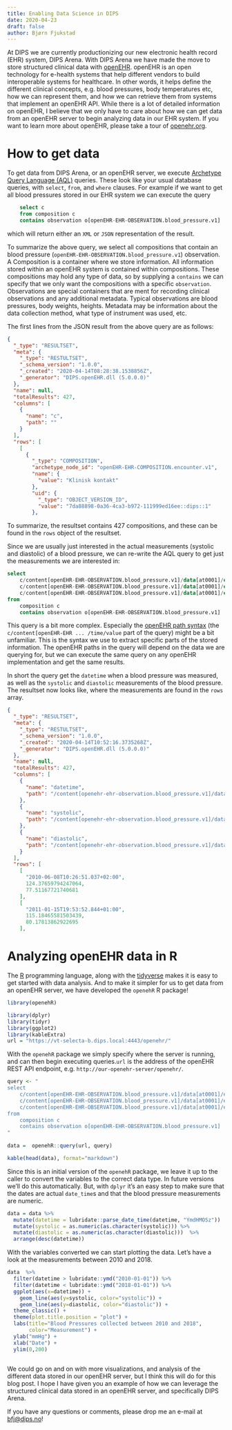 ```yaml
---
title: Enabling Data Science in DIPS 
date: 2020-04-23
draft: false
author: Bjørn Fjukstad
---
```


At DIPS we are currently productionizing our new electronic health record (EHR)
system, DIPS Arena. With DIPS Arena we have made the move to store structured
clinical data with [openEHR](https://openehr.org). openEHR is an open technology
for e-health systems that help different vendors to build interoperable systems
for healthcare. In other words, it helps define the different clinical concepts,
e.g.  blood pressures, body temperatures etc, how we can represent them, and how
we can retrieve them from systems that implement an openEHR API. While there is
a lot of detailed information on openEHR, I believe that we only have to care
about how we can get data from an openEHR server to begin analyzing data in our
EHR system. If you want to learn more about openEHR, please take
a tour of [openehr.org](https://openehr.org).

# How to get data 
To get data from DIPS Arena, or an openEHR server, we execute [Archetype Query
Language (AQL)](https://specifications.openehr.org/releases/QUERY/latest/AQL.html) 
queries. These look like your usual database queries, with
`select`, `from`, and `where` clauses. For example if we want to get all blood
pressures stored in our EHR system we can execute the query 


```sql
	select c
	from composition c
	contains observation o[openEHR-EHR-OBSERVATION.blood_pressure.v1]
```

which will return either an `XML` or `JSON` representation of the result.

To summarize the above query, we select all compositions that contain an blood
pressure (`openEHR-EHR-OBSERVATION.blood_pressure.v1`) observation. A
Composition is a container where we store information. All information stored
within an openEHR system is contained within compositions. These compositions
may hold any type of data, so by supplying a `contains` we can specify that we
only want the compositions with a specific `observation`. Observations are
special containers that are ment for recording clinical observations and any
additional metadata. Typical observations are blood pressures, body weights,
heights. Metadata may be information about the data collection method, what type
of instrument was used, etc. 


The first lines from the JSON result from the above query are as follows: 

```json
{
  "_type": "RESULTSET",
  "meta": {
    "_type": "RESTULTSET",
    "_schema_version": "1.0.0",
    "_created": "2020-04-14T08:28:38.1538856Z",
    "_generator": "DIPS.openEHR.dll (5.0.0.0)"
  },
  "name": null,
  "totalResults": 427,
  "columns": [
    {
      "name": "c",
      "path": ""
    }
  ],
  "rows": [
    [
      {
        "_type": "COMPOSITION",
        "archetype_node_id": "openEHR-EHR-COMPOSITION.encounter.v1",
        "name": {
          "value": "Klinisk kontakt"
        },
        "uid": {
          "_type": "OBJECT_VERSION_ID",
          "value": "7da88898-0a36-4ca3-b972-111999ed16ee::dips::1"
        },

```

To summarize, the resultset contains 427 compositions, and these can be found in
the `rows` object of the resultset.

Since we are usually just interested in the actual measurements (systolic and
diastolic) of a blood pressure, we can re-write the AQL query to get just the
measurements we are interested in: 


```sql
select
    c/content[openEHR-EHR-OBSERVATION.blood_pressure.v1]/data[at0001]/events[at0006]/time/value as datetime,
    c/content[openEHR-EHR-OBSERVATION.blood_pressure.v1]/data[at0001]/events[at0006]/data[at0003]/items[at0004]/value/magnitude AS systolic,
    c/content[openEHR-EHR-OBSERVATION.blood_pressure.v1]/data[at0001]/events[at0006]/data[at0003]/items[at0005]/value/magnitude AS diastolic
from
    composition c
    contains observation o[openEHR-EHR-OBSERVATION.blood_pressure.v1]

```

This query is a bit more complex. Especially the [openEHR path syntax](https://specifications.openehr.org/releases/QUERY/latest/AQL.html#_openehr_path_syntax)
(the `c/content[openEHR-EHR ... /time/value` part of the query) might be a bit
unfamiliar. This is the syntax we use to extract specific parts of the stored
information. The openEHR paths in the query will depend on the data we are
querying for, but we can execute the same query on any openEHR implementation
and get the same results. 

In short the query get the `datetime` when a blood pressure was measured, as
well as the `systolic` and `diastolic` measurements of the blood pressure. The
resultset now looks like, where the measurements are found in the `rows` array. 

```json
{
  "_type": "RESULTSET",
  "meta": {
    "_type": "RESTULTSET",
    "_schema_version": "1.0.0",
    "_created": "2020-04-14T10:52:16.3735268Z",
    "_generator": "DIPS.openEHR.dll (5.0.0.0)"
  },
  "name": null,
  "totalResults": 427,
  "columns": [
    {
      "name": "datetime",
      "path": "/content[openehr-ehr-observation.blood_pressure.v1]/data[at0001]/events[at0006]/time/value"
    },
    {
      "name": "systolic",
      "path": "/content[openehr-ehr-observation.blood_pressure.v1]/data[at0001]/events[at0006]/data[at0003]/items[at0004]/value/magnitude"
    },
    {
      "name": "diastolic",
      "path": "/content[openehr-ehr-observation.blood_pressure.v1]/data[at0001]/events[at0006]/data[at0003]/items[at0005]/value/magnitude"
    }
  ],
  "rows": [
    [
      "2010-06-08T10:26:51.037+02:00",
      124.37659794247064,
      77.51167721740681
    ],
    [
      "2011-01-15T19:53:52.844+01:00",
      115.18465581503439,
      80.17813862922695
    ],
```

# Analyzing openEHR data in R 
The [R](https://www.r-project.org) programming language, along with the
[tidyverse](https://www.tidyverse.org) makes it is easy to get started with data
analysis. And to make it simpler for us to get data from an openEHR server, we
have developed the `openehR` R package!

```r
library(openehR)
```

```r
library(dplyr)
library(tidyr)
library(ggplot2)
library(kableExtra)
url = "https://vt-selecta-b.dips.local:4443/openehr/"
```

With the `openehR` package we simply specify where the server is running, and
can then begin executing queries.`url` is the address of the openEHR REST API 
endpoint, e.g. `http://our-openehr-server/openehr/`. 

```r
query <- "
select
    c/content[openEHR-EHR-OBSERVATION.blood_pressure.v1]/data[at0001]/events[at0006]/time/value as datetime,
    c/content[openEHR-EHR-OBSERVATION.blood_pressure.v1]/data[at0001]/events[at0006]/data[at0003]/items[at0004]/value/magnitude AS systolic,
    c/content[openEHR-EHR-OBSERVATION.blood_pressure.v1]/data[at0001]/events[at0006]/data[at0003]/items[at0005]/value/magnitude AS diastolic
from
    composition c
    contains observation o[openEHR-EHR-OBSERVATION.blood_pressure.v1]
"
    
data =  openehR::query(url, query)

kable(head(data), format="markdown")
```




Since this is an initial version of the `openehR` package, we leave it 
up to the caller to convert the variables to the correct data type. In 
future versions we'll do this automatically. But, with `dplyr` it's 
an easy step to make sure that the dates are actual `date_time`s and
that the blood pressure measurements are numeric. 

```r
data = data %>% 
  mutate(datetime = lubridate::parse_date_time(datetime, "YmdHMOSz"))  %>% 
  mutate(systolic = as.numeric(as.character(systolic))) %>% 
  mutate(diastolic = as.numeric(as.character(diastolic)))  %>% 
  arrange(desc(datetime))
```

With the variables converted we can start plotting the data. Let's have a 
look at the measurements between 2010 and 2018. 


```r
data  %>% 
  filter(datetime > lubridate::ymd("2010-01-01")) %>% 
  filter(datetime < lubridate::ymd("2018-01-01")) %>% 
  ggplot(aes(x=datetime)) + 
    geom_line(aes(y=systolic, color="systolic")) + 
    geom_line(aes(y=diastolic, color="diastolic")) + 
  theme_classic() + 
  theme(plot.title.position = "plot") +
  labs(title="Blood Pressures collected between 2010 and 2018", 
       color="Measurement") + 
  ylab("mmHg") + 
  xlab("Date") + 
  ylim(0,200)
  
```

We could go on and on with more visualizations, and analysis of the different
data stored in our openEHR server, but I think this will do for this blog post.
I hope I have given you an example of how we can leverage the structured
clinical data stored in an openEHR server, and specifically DIPS Arena. 

If you have any questions or comments, please drop me an e-mail at
[bfj@dips.no](mailto:bfj@dips.no)!  
